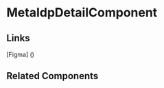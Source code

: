 <!-- meta-idp-details.stories.mdx -->


<Meta title="QTD Components/implementation/emp/idp/meta-idp-detail/README" component={MetaIdpDetailComponent} />

# MetaIdpDetailComponent

<ArgsTable of={MetaIdpDetailComponent} />

## Links

[Figma] ()

## Related Components
